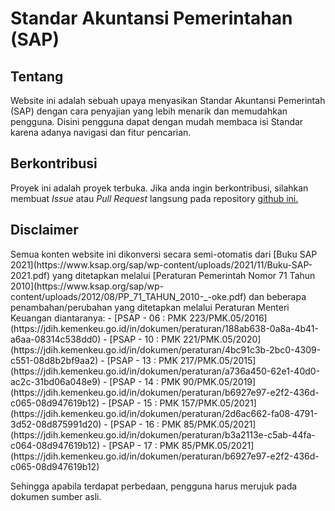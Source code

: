 # Standar Akuntansi Pemerintahan (SAP)

## Tentang

Website ini adalah sebuah upaya menyasikan Standar Akuntansi Pemerintah (SAP) dengan cara penyajian yang lebih menarik dan memudahkan pengguna. Disini pengguna dapat dengan mudah membaca isi Standar karena adanya navigasi dan fitur pencarian.

## Berkontribusi

Proyek ini adalah proyek terbuka. Jika anda ingin berkontribusi, silahkan membuat _Issue_ atau _Pull Request_ langsung pada repository [github ini.](https://github.com/maziyank/psap-indo)

## Disclaimer

<Callout type="warning">
  Semua konten website ini dikonversi secara semi-otomatis dari [Buku SAP 2021](https://www.ksap.org/sap/wp-content/uploads/2021/11/Buku-SAP-2021.pdf) yang ditetapkan melalui [Peraturan Pemerintah Nomor 71 Tahun 2010](https://www.ksap.org/sap/wp-content/uploads/2012/08/PP_71_TAHUN_2010-_-oke.pdf) dan beberapa penambahan/perubahan yang ditetapkan melalui Peraturan Menteri Keuangan diantaranya:
  - [PSAP - 06 :  PMK 223/PMK.05/2016](https://jdih.kemenkeu.go.id/in/dokumen/peraturan/188ab638-0a8a-4b41-a6aa-08314c538dd0)
  - [PSAP - 10 :  PMK 221/PMK.05/2020](https://jdih.kemenkeu.go.id/in/dokumen/peraturan/4bc91c3b-2bc0-4309-c551-08d8b2bf9aa2)
  - [PSAP - 13 :  PMK 217/PMK.05/2015](https://jdih.kemenkeu.go.id/in/dokumen/peraturan/a736a450-62e1-40d0-ac2c-31bd06a048e9)
  - [PSAP - 14 :  PMK 90/PMK.05/2019](https://jdih.kemenkeu.go.id/in/dokumen/peraturan/b6927e97-e2f2-436d-c065-08d947619b12)
  - [PSAP - 15 :  PMK 157/PMK.05/2021](https://jdih.kemenkeu.go.id/in/dokumen/peraturan/2d6ac662-fa08-4791-3d52-08d875991d20)
  - [PSAP - 16 :  PMK 85/PMK.05/2021](https://jdih.kemenkeu.go.id/in/dokumen/peraturan/b3a2113e-c5ab-44fa-c064-08d947619b12)
  - [PSAP - 17 :  PMK 85/PMK.05/2021](https://jdih.kemenkeu.go.id/in/dokumen/peraturan/b6927e97-e2f2-436d-c065-08d947619b12)
  

  Sehingga apabila terdapat perbedaan, pengguna harus merujuk pada dokumen sumber asli.
</Callout>
